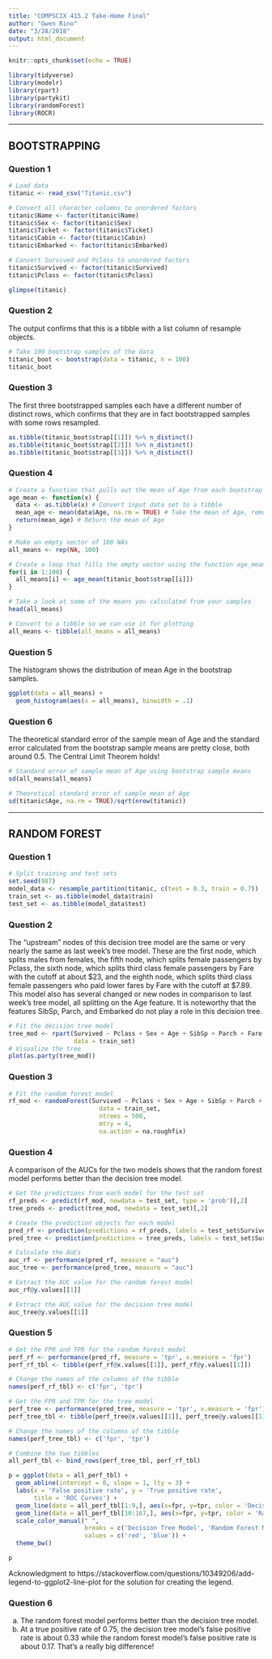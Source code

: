 ```yaml
---
title: "COMPSCIX 415.2 Take-Home Final"
author: "Gwen Rino"
date: "3/28/2018"
output: html_document
---
```


```r
knitr::opts_chunk$set(echo = TRUE)
```

```r
library(tidyverse)
library(modelr)
library(rpart)
library(partykit)
library(randomForest)
library(ROCR)
```

***
## BOOTSTRAPPING  

### Question 1  
```r
# Load data
titanic <- read_csv("Titanic.csv")

# Convert all character columns to unordered factors
titanic$Name <- factor(titanic$Name)
titanic$Sex <- factor(titanic$Sex)
titanic$Ticket <- factor(titanic$Ticket)
titanic$Cabin <- factor(titanic$Cabin)
titanic$Embarked <- factor(titanic$Embarked)

# Convert Survived and Pclass to unordered factors
titanic$Survived <- factor(titanic$Survived)
titanic$Pclass <- factor(titanic$Pclass)

glimpse(titanic)
```

### Question 2  

The output confirms that this is a tibble with a list column of resample objects.
```r
# Take 100 bootstrap samples of the data
titanic_boot <- bootstrap(data = titanic, n = 100)
titanic_boot 
```

### Question 3  

The first three bootstrapped samples each have a different number of distinct rows, which confirms that they are in fact bootstrapped samples with some rows resampled.
```r
as.tibble(titanic_boot$strap[[1]]) %>% n_distinct()
as.tibble(titanic_boot$strap[[2]]) %>% n_distinct()
as.tibble(titanic_boot$strap[[3]]) %>% n_distinct()
```

### Question 4  
```r
# Create a function that pulls out the mean of Age from each bootstrap sample
age_mean <- function(x) {
  data <- as.tibble(x) # Convert input data set to a tibble
  mean_age <- mean(data$Age, na.rm = TRUE) # Take the mean of Age, remove NAs
  return(mean_age) # Return the mean of Age
}

# Make an empty vector of 100 NAs
all_means <- rep(NA, 100)

# Create a loop that fills the empty vector using the function age_mean
for(i in 1:100) {
  all_means[i] <- age_mean(titanic_boot$strap[[i]])
}

# Take a look at some of the means you calculated from your samples
head(all_means)

# Convert to a tibble so we can use it for plotting
all_means <- tibble(all_means = all_means)
```

### Question 5  

The histogram shows the distribution of mean Age in the bootstrap samples.
```r
ggplot(data = all_means) + 
  geom_histogram(aes(x = all_means), binwidth = .1)
```

### Question 6  

The theoretical standard error of the sample mean of Age and the standard error calculated from the bootstrap sample means are pretty close, both around 0.5. The Central Limit Theorem holds!
```r
# Standard error of sample mean of Age using bootstrap sample means
sd(all_means$all_means)

# Theoretical standard error of sample mean of Age
sd(titanic$Age, na.rm = TRUE)/sqrt(nrow(titanic))
```

***
## RANDOM FOREST  

### Question 1  
```r
# Split training and test sets
set.seed(987)
model_data <- resample_partition(titanic, c(test = 0.3, train = 0.7))
train_set <- as.tibble(model_data$train)
test_set <- as.tibble(model_data$test)
```

### Question 2  

The "upstream" nodes of this decision tree model are the same or very nearly the same as last week's tree model. These are the first node, which splits males from females, the fifth node, which splits female passengers by Pclass, the sixth node, which splits third class female passengers by Fare with the cutoff at about $23, and the eighth node, which splits third class female passengers who paid lower fares by Fare with the cutoff at $7.89. 
This model also has several changed or new nodes in comparison to last week's tree model, all splitting on the Age feature. It is noteworthy that the features SibSp, Parch, and Embarked do not play a role in this decision tree.
```r
# Fit the decision tree model
tree_mod <- rpart(Survived ~ Pclass + Sex + Age + SibSp + Parch + Fare + Embarked, 
                  data = train_set)
# Visualize the tree
plot(as.party(tree_mod))
```

### Question 3  
```r
# Fit the random forest model
rf_mod <- randomForest(Survived ~ Pclass + Sex + Age + SibSp + Parch + Fare + Embarked, 
                         data = train_set, 
                         ntrees = 500, 
                         mtry = 4, 
                         na.action = na.roughfix)
```

### Question 4  

A comparison of the AUCs for the two models shows that the random forest model performs better than the decision tree model.
```r
# Get the predictions from each model for the test set
rf_preds <- predict(rf_mod, newdata = test_set, type = 'prob')[,2]
tree_preds <- predict(tree_mod, newdata = test_set)[,2]

# Create the prediction objects for each model
pred_rf <- prediction(predictions = rf_preds, labels = test_set$Survived)
pred_tree <- prediction(predictions = tree_preds, labels = test_set$Survived)

# Calculate the AUCs
auc_rf <- performance(pred_rf, measure = "auc")
auc_tree <- performance(pred_tree, measure = "auc")

# Extract the AUC value for the random forest model
auc_rf@y.values[[1]]

# Extract the AUC value for the decision tree model
auc_tree@y.values[[1]]
```

### Question 5    
```r
# Get the FPR and TPR for the random forest model
perf_rf <- performance(pred_rf, measure = 'tpr', x.measure = 'fpr')
perf_rf_tbl <- tibble(perf_rf@x.values[[1]], perf_rf@y.values[[1]])

# Change the names of the columns of the tibble
names(perf_rf_tbl) <- c('fpr', 'tpr')

# Get the FPR and TPR for the tree model
perf_tree <- performance(pred_tree, measure = 'tpr', x.measure = 'fpr')
perf_tree_tbl <- tibble(perf_tree@x.values[[1]], perf_tree@y.values[[1]])

# Change the names of the columns of the tibble
names(perf_tree_tbl) <- c('fpr', 'tpr')

# Combine the two tibbles
all_perf_tbl <- bind_rows(perf_tree_tbl, perf_rf_tbl)
```

```r
p = ggplot(data = all_perf_tbl) +
  geom_abline(intercept = 0, slope = 1, lty = 3) +
  labs(x = 'False positive rate', y = 'True positive rate', 
       title = 'ROC Curves') +
  geom_line(data = all_perf_tbl[1:9,], aes(x=fpr, y=tpr, color = 'Decision Tree Model')) + 
  geom_line(data = all_perf_tbl[10:167,], aes(x=fpr, y=tpr, color = 'Random Forest Model')) +
  scale_color_manual(" ", 
                     breaks = c('Decision Tree Model', 'Random Forest Model'),
                     values = c('red', 'blue')) +
  theme_bw()

p
```
  
Acknowledgment to
https://stackoverflow.com/questions/10349206/add-legend-to-ggplot2-line-plot
for the solution for creating the legend.

### Question 6  

a. The random forest model performs better than the decision tree model.  
b. At a true positive rate of 0.75, the decision tree model's false positive rate is about 0.33 while the random forest model's false positive rate is about 0.17. That's a really big difference!  
